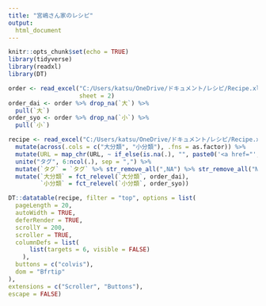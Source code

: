 ```yaml
---
title: "宮嶋さん家のレシピ"
output:
  html_document
---
```


```r
knitr::opts_chunk$set(echo = TRUE)
library(tidyverse)
library(readxl)
library(DT)
```

```r
order <- read_excel("C:/Users/katsu/OneDrive/ドキュメント/レシピ/Recipe.xlsx", 
                    sheet = 2)
order_dai <- order %>% drop_na(`大`) %>% 
  pull(`大`)
order_syo <- order %>% drop_na(`小`) %>% 
  pull(`小`)

recipe <- read_excel("C:/Users/katsu/OneDrive/ドキュメント/レシピ/Recipe.xlsx") %>% 
  mutate(across(.cols = c("大分類", "小分類"), .fns = as.factor)) %>% 
  mutate(URL = map_chr(URL, ~ if_else(is.na(.), "", paste0('<a href="', ., '">URL</a>')))) %>% 
  unite("タグ", 6:ncol(.), sep = ",") %>% 
  mutate(`タグ` = `タグ` %>% str_remove_all(",NA") %>% str_remove_all("NA")) %>% 
  mutate(`大分類` = fct_relevel(`大分類`, order_dai), 
         `小分類` = fct_relevel(`小分類`, order_syo))
```

```r
DT::datatable(recipe, filter = "top", options = list(
  pageLength = 20,
  autoWidth = TRUE,
  deferRender = TRUE, 
  scrollY = 200, 
  scroller = TRUE,
  columnDefs = list(
      list(targets = 6, visible = FALSE)
    ), 
  buttons = c("colvis"), 
  dom = "Bfrtip"
), 
extensions = c("Scroller", "Buttons"),
escape = FALSE)
```

